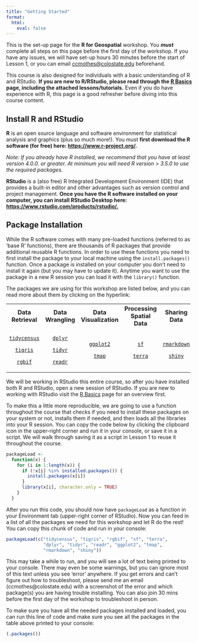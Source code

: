 ```yaml
---
title: "Getting Started"
format: 
  html:
    eval: false
---
```


This is the set-up page for the **R for Geospatial** workshop. You ***must*** complete all steps on this page before the first day of the workshop. If you have any issues, we will have set-up hours 30 minutes before the start of Lesson 1, or you can email [ccmothes\@colostate.edu]{.underline} beforehand.

This course is also designed for individuals with a basic understanding of R and RStudio. **If you are new to R/RStudio, please read through the [R Basics](basics.qmd) page, including the attached lessons/tutorials.** Even if you do have experience with R, this page is a good refresher before diving into this course content.

## Install R and RStudio

**R** is an open source language and software environment for statistical analysis and graphics (plus so much more!). You must **first download the R software (for free) here: <https://www.r-project.org/>.**

*Note: If you already have R installed, we recommend that you have at least version 4.0.0. or greater. At minimum you will need R version \> 3.5.0 to use the required packages.*

**RStudio** is a (also free) R Integrated Development Environment (IDE) that provides a built-in editor and other advantages such as version control and project management. **Once you have the R software installed on your computer, you can install RStudio Desktop here: [https://www.rstudio.com/products/rstudio/.](https://www.rstudio.com/products/rstudio/)**

## Package Installation

While the R software comes with many pre-loaded functions (referred to as 'base R' functions), there are thousands of R packages that provide additional reusable R functions. In order to use these functions you need to first install the package to your local machine using the `install.packages()` function. Once a package is installed on your computer you don't need to install it again (but you may have to update it). Anytime you want to use the package in a new R session you can load it with the `library()` function.

The packages we are using for this workshop are listed below, and you can read more about them by clicking on the hyperlink:

+:--------------------------------------------------------------:+:---------------------------------------:+:-------------------------------------------:+:----------------------------------------------------:+:---------------------------------------------:+
| **Data Retrieval**                                             | **Data Wrangling**                      | **Data Visualization**                      | **Processing Spatial Data**                          | **Sharing Data**                              |
+----------------------------------------------------------------+-----------------------------------------+---------------------------------------------+------------------------------------------------------+-----------------------------------------------+
| [`tidycensus`](https://walker-data.com/tidycensus/)            | [`dplyr`](https://dplyr.tidyverse.org/) | [`ggplot2`](https://ggplot2.tidyverse.org/) | [`sf`](https://r-spatial.github.io/sf/)              | [`rmarkdown`](https://rmarkdown.rstudio.com/) |
|                                                                |                                         |                                             |                                                      |                                               |
| [`tigris`](https://github.com/walkerke/tigris)                 | [`tidyr`](https://tidyr.tidyverse.org/) | [`tmap`](https://r-tmap.github.io/tmap/)    | [`terra`](https://rspatial.org/terra/pkg/index.html) | [`shiny`](https://shiny.rstudio.com/)         |
|                                                                |                                         |                                             |                                                      |                                               |
| [`rgbif`](https://docs.ropensci.org/rgbif/articles/rgbif.html) | [`readr`](https://readr.tidyverse.org/) |                                             |                                                      |                                               |
+----------------------------------------------------------------+-----------------------------------------+---------------------------------------------+------------------------------------------------------+-----------------------------------------------+

We will be working in RStudio this entire course, so after you have installed both R and RStudio, open a new session of RStudio. If you are new to working with RStudio visit the [R Basics](basics.qmd) page for an overview first.

To make this a little more reproducible, we are going to use a function throughout the course that checks if you need to install these packages on your system or not, installs them if needed, and then loads all the libraries into your R session. You can copy the code below by clicking the clipboard icon in the upper-right corner and run it in your console, or save it in a script. We will walk through saving it as a script in Lesson 1 to reuse it throughout the course.

```r
packageLoad <-
  function(x) {
    for (i in 1:length(x)) {
      if (!x[i] %in% installed.packages()) {
        install.packages(x[i])
      }
      library(x[i], character.only = TRUE)
    }
  }
```

After you run this code, you should now have `packageLoad` as a function in your Environment tab (upper-right corner of RStudio). Now you can feed in a list of all the packages we need for this workshop and let R do the rest! You can copy this chunk of code and run in your console:

```r
packageLoad(c("tidycensus", "tigris", "rgbif", "sf", "terra",
              "dplyr", "tidyr", "readr", "ggplot2", "tmap",
              "rmarkdown", "shiny"))
```

This may take a while to run, and you will see a lot of text being printed to your console. There may even be some warnings, but you can ignore most of this text unless you see 'error' anywhere. If you get errors and can't figure out how to troubleshoot, please send me an email (ccmothes\@colostate.edu) with a screenshot of the error and which package(s) you are having trouble installing. You can also join 30 mins before the first day of the workshop to troubleshoot in person.

To make sure you have all the needed packages installed and loaded, you can run this line of code and make sure you see all the packages in the table above printed to your console:

```r
(.packages())
```
